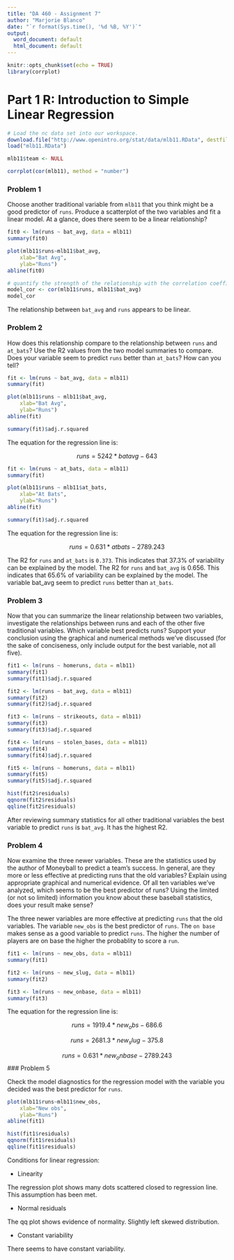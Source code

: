 ```yaml
---
title: "DA 460 - Assignment 7"
author: "Marjorie Blanco"
date: "`r format(Sys.time(), '%d %B, %Y')`"
output:
  word_document: default
  html_document: default
---
```


```r
knitr::opts_chunk$set(echo = TRUE)
library(corrplot)
```

# Part 1 R: Introduction to Simple Linear Regression

```r
# Load the nc data set into our workspace.
download.file("http://www.openintro.org/stat/data/mlb11.RData", destfile = "mlb11.RData")
load("mlb11.RData")

mlb11$team <- NULL
```

```r
corrplot(cor(mlb11), method = "number")
```

### Problem 1

Choose another traditional variable from `mlb11` that you think might be a good predictor of `runs`. Produce a scatterplot of the two variables and fit a linear model. At a glance, does there seem to be a linear relationship?

```r
fit0 <- lm(runs ~ bat_avg, data = mlb11)
summary(fit0)

plot(mlb11$runs~mlb11$bat_avg,
    xlab="Bat Avg",              
    ylab="Runs")   
abline(fit0)

# quantify the strength of the relationship with the correlation coefficient
model_cor <- cor(mlb11$runs, mlb11$bat_avg)
model_cor
```

The relationship between `bat_avg` and `runs` appears to be linear.

### Problem 2

How does this relationship compare to the relationship between `runs` and `at_bats`? Use the R2 values from the two model summaries to compare. Does your variable seem to predict `runs` better than `at_bats`? How can you tell?

```r
fit <- lm(runs ~ bat_avg, data = mlb11)
summary(fit)

plot(mlb11$runs ~ mlb11$bat_avg, 
    xlab="Bat Avg",              
    ylab="Runs") 
abline(fit)

summary(fit)$adj.r.squared
```

The equation for the regression line is:

$$runs = 5242  * batavg - 643 $$

```r
fit <- lm(runs ~ at_bats, data = mlb11)
summary(fit)

plot(mlb11$runs ~ mlb11$at_bats, 
    xlab="At Bats",              
    ylab="Runs") 
abline(fit)

summary(fit)$adj.r.squared 
```
The equation for the regression line is:

$$runs = 0.631  * atbats - 2789.243 $$

The R2 for `runs` and `at_bats` is `0.373`. This indicates that 37.3% of variability can be explained by the model.  The R2 for `runs` and `bat_avg` is 0.656. This indicates that 65.6% of variability can be explained by the model.  The variable bat_avg seem to predict `runs` better than `at_bats`.

### Problem 3

Now that you can summarize the linear relationship between two variables, investigate the relationships between runs and each of the other five traditional variables. Which variable best predicts runs? Support your conclusion using the graphical and numerical methods we’ve discussed (for the sake of conciseness, only include output for the best variable, not all five).

```r
fit1 <- lm(runs ~ homeruns, data = mlb11)
summary(fit1)
summary(fit1)$adj.r.squared 

fit2 <- lm(runs ~ bat_avg, data = mlb11)
summary(fit2)
summary(fit2)$adj.r.squared 

fit3 <- lm(runs ~ strikeouts, data = mlb11)
summary(fit3)
summary(fit3)$adj.r.squared 

fit4 <- lm(runs ~ stolen_bases, data = mlb11)
summary(fit4)
summary(fit4)$adj.r.squared 

fit5 <- lm(runs ~ homeruns, data = mlb11)
summary(fit5)
summary(fit5)$adj.r.squared 

hist(fit2$residuals)
qqnorm(fit2$residuals)
qqline(fit2$residuals)
```

After reviewing summary statistics for all other traditional variables the best variable to predict `runs` is `bat_avg`. It has the highest R2.

### Problem 4

Now examine the three newer variables. These are the statistics used by the author of Moneyball to predict a team’s success. In general, are they more or less effective at predicting runs that the old variables? Explain using appropriate graphical and numerical evidence. Of all ten variables we’ve analyzed, which seems to be the best predictor of runs? Using the limited (or not so limited) information you know about these baseball statistics, does your result make sense?

The three newer variables are more effective at predicting `runs` that the old variables. The variable `new_obs` is the best predictor of `runs`.  The `on base` makes sense as a good variable to predict `runs`.  The higher the number of players are on base the higher the probablity to score a `run`.

```r
fit1 <- lm(runs ~ new_obs, data = mlb11)
summary(fit1)

fit2 <- lm(runs ~ new_slug, data = mlb11)
summary(fit2)

fit3 <- lm(runs ~ new_onbase, data = mlb11)
summary(fit3)
```

The equation for the regression line is:

$$runs = 1919.4  * new_obs - 686.6 $$

$$runs = 2681.3  * new_slug - 375.8 $$


$$runs = 0.631  * new_onbase - 2789.243 $$
### Problem 5

Check the model diagnostics for the regression model with the variable you decided was the best predictor for `runs`.

```r
plot(mlb11$runs~mlb11$new_obs,
    xlab="New obs",              
    ylab="Runs")   
abline(fit1)

hist(fit1$residuals)
qqnorm(fit1$residuals)
qqline(fit1$residuals)
```


Conditions for linear regression:

- Linearity

The regression plot shows many dots scattered closed to regression line.  This assumption has been met.

- Normal residuals

The qq plot shows evidence of normality.  Slightly left skewed distribution.

- Constant variability

There seems to have constant variability.